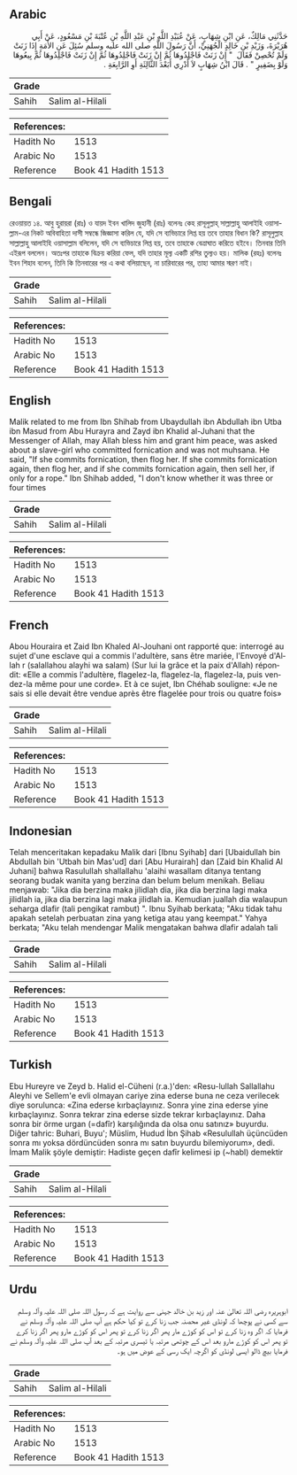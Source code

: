 ## Arabic


<div dir="rtl" lang="ar" style={{fontSize:'larger',backgroundColor:'#f8f9fa',padding:20}}>
حَدَّثَنِي مَالِكٌ، عَنِ ابْنِ شِهَابٍ، عَنْ عُبَيْدِ اللَّهِ بْنِ عَبْدِ اللَّهِ بْنِ عُتْبَةَ بْنِ مَسْعُودٍ، عَنْ أَبِي هُرَيْرَةَ، وَزَيْدِ بْنِ خَالِدٍ الْجُهَنِيِّ، أَنَّ رَسُولَ اللَّهِ صلى الله عليه وسلم سُئِلَ عَنِ الأَمَةِ إِذَا زَنَتْ وَلَمْ تُحْصِنْ فَقَالَ ‏ "‏ إِنْ زَنَتْ فَاجْلِدُوهَا ثُمَّ إِنْ زَنَتْ فَاجْلِدُوهَا ثُمَّ إِنْ زَنَتْ فَاجْلِدُوهَا ثُمَّ بِيعُوهَا وَلَوْ بِضَفِيرٍ ‏"‏ ‏.‏ قَالَ ابْنُ شِهَابٍ لاَ أَدْرِي أَبَعْدَ الثَّالِثَةِ أَوِ الرَّابِعَةِ ‏.‏
</div>
<div style={{backgroundColor:'#f8f9fa',padding:20, marginBottom: 10}}><table> <thead> <tr> <th>Grade</th> <th></th> </tr> </thead> <tbody> <tr><td>Sahih</td><td>Salim al-Hilali</td></tr></tbody></table><table> <thead> <tr> <th>References:</th> <th></th> </tr> </thead> <tbody><tr><td>Hadith No</td><td>1513</td></tr><tr><td>Arabic No</td><td>1513</td></tr><tr><td>Reference</td><td>Book 41 Hadith 1513</td></tr></tbody></table></div>

## Bengali


<div dir="ltr" lang="bn" style={{fontSize:'larger',backgroundColor:'#f8f9fa',padding:20}}>
রেওয়ায়ত ১৪. আবু হুরায়রা (রাঃ) ও যায়দ ইবন খালিদ জুহানী (রাঃ) বলেনঃ কেহ রাসূলুল্লাহ্ সাল্লাল্লাহু আলাইহি ওয়াসাল্লাম-এর নিকট অবিবাহিতা দাসী সম্বন্ধে জিজ্ঞাসা করিল যে, যদি সে ব্যভিচারে লিপ্ত হয় তবে তাহার বিধান কি? রাসূলুল্লাহ সাল্লাল্লাহু আলাইহি ওয়াসাল্লাম বলিলেন, যদি সে ব্যভিচারে লিপ্ত হয়, তবে তাহাকে বেত্ৰাঘাত করিতে হইবে। তিনবার তিনি এইরূপ বললেন। অতঃপর তাহাকে বিক্রয় করিয়া ফেল, যদি তাহার মূল্য একটি রশির তুল্যও হয়। মালিক (রহঃ) বলেনঃ ইবন শিহাব বলেন, তিনি কি তিনবারের পর এ কথা বলিয়াছেন, না চারিবারের পর, তাহা আমার স্মরণ নাই।
</div>
<div style={{backgroundColor:'#f8f9fa',padding:20, marginBottom: 10}}><table> <thead> <tr> <th>Grade</th> <th></th> </tr> </thead> <tbody> <tr><td>Sahih</td><td>Salim al-Hilali</td></tr></tbody></table><table> <thead> <tr> <th>References:</th> <th></th> </tr> </thead> <tbody><tr><td>Hadith No</td><td>1513</td></tr><tr><td>Arabic No</td><td>1513</td></tr><tr><td>Reference</td><td>Book 41 Hadith 1513</td></tr></tbody></table></div>

## English


<div dir="ltr" lang="en" style={{fontSize:'larger',backgroundColor:'#f8f9fa',padding:20}}>
Malik related to me from Ibn Shihab from Ubaydullah ibn Abdullah ibn Utba ibn Masud from Abu Hurayra and Zayd ibn Khalid al-Juhani that the Messenger of Allah, may Allah bless him and grant him peace, was asked about a slave-girl who committed fornication and was not muhsana. He said, "If she commits fornication, then flog her. If she commits fornication again, then flog her, and if she commits fornication again, then sell her, if only for a rope." Ibn Shihab added, "I don't know whether it was three or four times
</div>
<div style={{backgroundColor:'#f8f9fa',padding:20, marginBottom: 10}}><table> <thead> <tr> <th>Grade</th> <th></th> </tr> </thead> <tbody> <tr><td>Sahih</td><td>Salim al-Hilali</td></tr></tbody></table><table> <thead> <tr> <th>References:</th> <th></th> </tr> </thead> <tbody><tr><td>Hadith No</td><td>1513</td></tr><tr><td>Arabic No</td><td>1513</td></tr><tr><td>Reference</td><td>Book 41 Hadith 1513</td></tr></tbody></table></div>

## French


<div dir="ltr" lang="fr" style={{fontSize:'larger',backgroundColor:'#f8f9fa',padding:20}}>
Abou Houraira et Zaid Ibn Khaled Al-Jouhani ont rapporté que: interrogé au sujet d'une esclave qui a commis l'adultère, sans être mariée, l'Envoyé d'Allah r (salallahou alayhi wa salam) (Sur lui la grâce et la paix d'Allah) répondit: «Elle a commis l'adultère, flagelez-la, flagelez-la, flagelez-la, puis vendez-la même pour une corde». Et à ce sujet, Ibn Chéhab souligne: «Je ne sais si elle devait être vendue après être flagelée pour trois ou quatre fois»
</div>
<div style={{backgroundColor:'#f8f9fa',padding:20, marginBottom: 10}}><table> <thead> <tr> <th>Grade</th> <th></th> </tr> </thead> <tbody> <tr><td>Sahih</td><td>Salim al-Hilali</td></tr></tbody></table><table> <thead> <tr> <th>References:</th> <th></th> </tr> </thead> <tbody><tr><td>Hadith No</td><td>1513</td></tr><tr><td>Arabic No</td><td>1513</td></tr><tr><td>Reference</td><td>Book 41 Hadith 1513</td></tr></tbody></table></div>

## Indonesian


<div dir="ltr" lang="id" style={{fontSize:'larger',backgroundColor:'#f8f9fa',padding:20}}>
Telah menceritakan kepadaku Malik dari [Ibnu Syihab] dari [Ubaidullah bin Abdullah bin 'Utbah bin Mas'ud] dari [Abu Hurairah] dan [Zaid bin Khalid Al Juhani] bahwa Rasulullah shallallahu 'alaihi wasallam ditanya tentang seorang budak wanita yang berzina dan belum belum menikah. Beliau menjawab: "Jika dia berzina maka jilidlah dia, jika dia berzina lagi maka jilidlah ia, jika dia berzina lagi maka jilidlah ia. Kemudian juallah dia walaupun seharga dlafir (tali pengikat rambut) ". Ibnu Syihab berkata; "Aku tidak tahu apakah setelah perbuatan zina yang ketiga atau yang keempat." Yahya berkata; "Aku telah mendengar Malik mengatakan bahwa dlafir adalah tali
</div>
<div style={{backgroundColor:'#f8f9fa',padding:20, marginBottom: 10}}><table> <thead> <tr> <th>Grade</th> <th></th> </tr> </thead> <tbody> <tr><td>Sahih</td><td>Salim al-Hilali</td></tr></tbody></table><table> <thead> <tr> <th>References:</th> <th></th> </tr> </thead> <tbody><tr><td>Hadith No</td><td>1513</td></tr><tr><td>Arabic No</td><td>1513</td></tr><tr><td>Reference</td><td>Book 41 Hadith 1513</td></tr></tbody></table></div>

## Turkish


<div dir="ltr" lang="tr" style={{fontSize:'larger',backgroundColor:'#f8f9fa',padding:20}}>
Ebu Hureyre ve Zeyd b. Halid el-Cüheni (r.a.)'den: «Resu-lullah Sallallahu Aleyhi ve Sellem'e evli olmayan cariye zina ederse buna ne ceza veri­lecek diye sorulunca: «Zina ederse kırbaçlayınız. Sonra yine zina ederse yine kırbaçlayınız. Sonra tekrar zina ederse sizde tekrar kır­baçlayınız. Daha sonra bir örme urgan (=dafîr) karşılığında da olsa onu satınız» buyurdu. Diğer tahric: Buhari, Buyu'; Müslim, Hudud İbn Şihab «Resulullah üçüncüden sonra mı yoksa dördüncü­den sonra mı satın buyurdu bilemiyorum», dedi. İmam Malik şöyle demiştir: Hadiste geçen dafîr kelimesi ip (~habl) demektir
</div>
<div style={{backgroundColor:'#f8f9fa',padding:20, marginBottom: 10}}><table> <thead> <tr> <th>Grade</th> <th></th> </tr> </thead> <tbody> <tr><td>Sahih</td><td>Salim al-Hilali</td></tr></tbody></table><table> <thead> <tr> <th>References:</th> <th></th> </tr> </thead> <tbody><tr><td>Hadith No</td><td>1513</td></tr><tr><td>Arabic No</td><td>1513</td></tr><tr><td>Reference</td><td>Book 41 Hadith 1513</td></tr></tbody></table></div>

## Urdu


<div dir="rtl" lang="ur" style={{fontSize:'larger',backgroundColor:'#f8f9fa',padding:20}}>
ابوہریرہ رضی اللہ تعالیٰ عنہ اور زید بن خالد جہنی سے روایت ہے کہ رسول اللہ صلی اللہ علیہ وآلہ وسلم سے کسی نے پوچھا کہ لونڈی غیر محصنہ جب زنا کرے تو کیا حکم ہے آپ صلی اللہ علیہ وآلہ وسلم نے فرمایا کہ اگر وہ زنا کرے تو اس کو کوڑے مار پھر اگر زنا کرے تو پھر اس کو کوڑے مارو پھر اگر زنا کرے تو پھر اس کو کوڑے مارو بعد اس کے چوتھی مرتبہ یا تیسری مرتبہ کے بعد آپ صلی اللہ علیہ وآلہ وسلم نے فرمایا بیچ ڈالو ایسی لونڈی کو اگرچہ ایک رسی کے عوض میں ہو۔
</div>
<div style={{backgroundColor:'#f8f9fa',padding:20, marginBottom: 10}}><table> <thead> <tr> <th>Grade</th> <th></th> </tr> </thead> <tbody> <tr><td>Sahih</td><td>Salim al-Hilali</td></tr></tbody></table><table> <thead> <tr> <th>References:</th> <th></th> </tr> </thead> <tbody><tr><td>Hadith No</td><td>1513</td></tr><tr><td>Arabic No</td><td>1513</td></tr><tr><td>Reference</td><td>Book 41 Hadith 1513</td></tr></tbody></table></div>